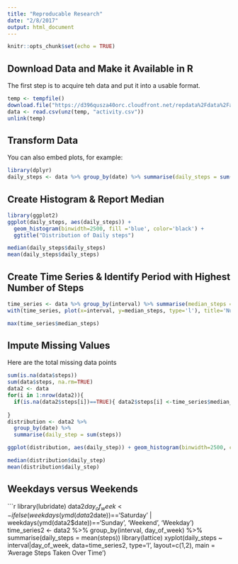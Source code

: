 ```yaml
---
title: "Reproducable Research"
date: "2/8/2017"
output: html_document
---
```


```r
knitr::opts_chunk$set(echo = TRUE)
```

## Download Data and Make it Available in R

The first step is to acquire teh data and put it into a usable format.

```r
temp <- tempfile()
download.file("https://d396qusza40orc.cloudfront.net/repdata%2Fdata%2Factivity.zip", temp)
data <- read.csv(unz(temp, "activity.csv"))
unlink(temp)
```

## Transform Data

You can also embed plots, for example:

```r
library(dplyr)
daily_steps <- data %>% group_by(date) %>% summarise(daily_steps = sum(steps, na.rm=TRUE))
```

## Create Histogram & Report Median




```r
library(ggplot2)
ggplot(daily_steps, aes(daily_steps)) + 
  geom_histogram(binwidth=2500, fill ='blue', color='black') + 
  ggtitle("Distribution of Daily steps")

median(daily_steps$daily_steps)
mean(daily_steps$daily_steps)
```

## Create Time Series & Identify Period with Highest Number of Steps

```r
time_series <- data %>% group_by(interval) %>% summarise(median_steps = median(steps, na.rm=TRUE))
with(time_series, plot(x=interval, y=median_steps, type='l'), title='Number of Steps Over Time')

max(time_series$median_steps)
```

## Impute Missing Values

Here are the total missing data points
```r
sum(is.na(data$steps))
sum(data$steps, na.rm=TRUE)
data2 <- data
for(i in 1:nrow(data2)){
  if(is.na(data2$steps[i])==TRUE){ data2$steps[i] <-time_series$median_steps[time_series$interval==data2$interval[i]]}
  
}
distribution <- data2 %>% 
  group_by(date) %>% 
  summarise(daily_step = sum(steps))

ggplot(distribution, aes(daily_step)) + geom_histogram(binwidth=2500, color='black', fill='blue') 

median(distribution$daily_step)
mean(distribution$daily_step)
```

## Weekdays versus Weekends

```r
library(lubridate)
data2$day_of_week <- ifelse(weekdays(ymd(data2$date))=='Saturday' | weekdays(ymd(data2$date))=='Sunday', 'Weekend', 'Weekday')
time_series2 <- data2 %>%
  group_by(interval, day_of_week) %>%
  summarise(daily_steps = mean(steps))
library(lattice)
xyplot(daily_steps ~ interval|day_of_week, 
       data=time_series2, 
       type='l', 
       layout=c(1,2),
       main = 'Average Steps Taken Over Time')
